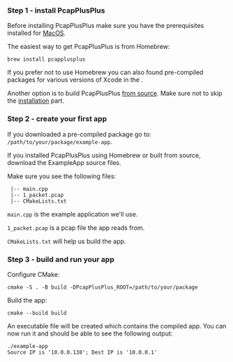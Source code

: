 
### Step 1 - install PcapPlusPlus

Before installing PcapPlusPlus make sure you have the prerequisites installed for [MacOS](./install/macos#prerequisites).

The easiest way to get PcapPlusPlus is from Homebrew:

```shell
brew install pcapplusplus
```

If you prefer not to use Homebrew you can also found pre-compiled packages for various versions of Xcode in the <ReleaseLink/>.

Another option is to build PcapPlusPlus [from source](./install/macos). Make sure not to skip the [installation](./install/macos#installation) part.

### Step 2 - create your first app

If you downloaded a pre-compiled package go to: `/path/to/your/package/example-app`.

If you installed PcapPlusPlus using Homebrew or built from source, download the <CodeLink relativePath="/Examples/ExampleApp">ExampleApp</CodeLink> source files.

Make sure you see the following files:

```shell
 |-- main.cpp
 |-- 1_packet.pcap
 |-- CMakeLists.txt
```

`main.cpp` is the example application we'll use.

`1_packet.pcap` is a pcap file the app reads from.

`CMakeLists.txt` will help us build the app.

### Step 3 - build and run your app

Configure CMake:

```shell
cmake -S . -B build -DPcapPlusPlus_ROOT=/path/to/your/package
```

Build the app:

```shell
cmake --build build
```

An executable file will be created which contains the compiled app. You can now run it and should be able to see the following output:

```shell
./example-app
Source IP is '10.0.0.138'; Dest IP is '10.0.0.1'
```
